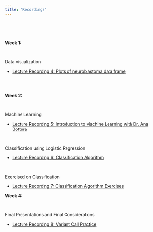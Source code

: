 ```yaml
---
title: "Recordings"
---
```


\

\

**Week 1:**

\


Data visualization

* [Lecture Recording 4: Plots of neuroblastoma data frame](https://youtu.be/hHxgWlcaO38?si=0Iavkc-pj3RaRJks)

\


\
**Week 2:**

\

Machine Learning

* [Lecture Recording 5: Introduction to Machine Learning with Dr. Ana Bottura](https://youtu.be/gW7S2-GrRLs?si=h3k9bC0syp3IQcxg)

\

Classification using Logistic Regression

* [Lecture Recording 6: Classification Algorithm](https://youtu.be/-qjRjEo94Es)

\

Exercised on Classification

* [Lecture Recording 7: Classification Algorithm Exercises](https://youtu.be/lFe-Lw9Glzk)

**Week 4:**

\

Final Presentations and Final Considerations

* [Lecture Recording 8: Variant Call Practice](https://youtu.be/7a99JZDhvSE)

\




